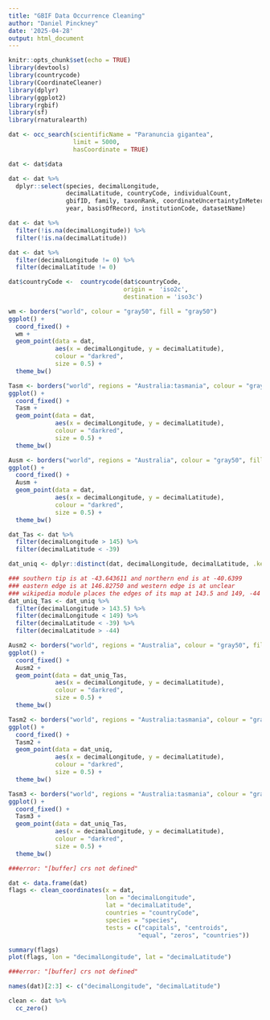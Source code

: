 ```yaml
---
title: "GBIF Data Occurrence Cleaning"
author: "Daniel Pinckney"
date: '2025-04-28'
output: html_document
---
```


```r
knitr::opts_chunk$set(echo = TRUE)
library(devtools)
library(countrycode)
library(CoordinateCleaner)
library(dplyr)
library(ggplot2)
library(rgbif)
library(sf)
library(rnaturalearth)
```



```r
dat <- occ_search(scientificName = "Paranuncia gigantea", 
                  limit = 5000, 
                  hasCoordinate = TRUE)

dat <- dat$data
```

```r
dat <- dat %>%
  dplyr::select(species, decimalLongitude, 
                decimalLatitude, countryCode, individualCount,
                gbifID, family, taxonRank, coordinateUncertaintyInMeters,
                year, basisOfRecord, institutionCode, datasetName)
```

```r
dat <- dat %>%
  filter(!is.na(decimalLongitude)) %>%
  filter(!is.na(decimalLatitude))
```

```r
dat <- dat %>%
  filter(decimalLongitude != 0) %>%
  filter(decimalLatitude != 0)
```

```r
dat$countryCode <-  countrycode(dat$countryCode, 
                                origin =  'iso2c',
                                destination = 'iso3c')
```

```r
wm <- borders("world", colour = "gray50", fill = "gray50")
ggplot() +
  coord_fixed() +
  wm +
  geom_point(data = dat,
             aes(x = decimalLongitude, y = decimalLatitude),
             colour = "darkred",
             size = 0.5) +
  theme_bw()
```
```r
Tasm <- borders("world", regions = "Australia:tasmania", colour = "gray50", fill = "gray50")
ggplot() +
  coord_fixed() +
  Tasm +
  geom_point(data = dat,
             aes(x = decimalLongitude, y = decimalLatitude),
             colour = "darkred",
             size = 0.5) +
  theme_bw()
```
```r
Ausm <- borders("world", regions = "Australia", colour = "gray50", fill = "gray50")
ggplot() +
  coord_fixed() +
  Ausm +
  geom_point(data = dat,
             aes(x = decimalLongitude, y = decimalLatitude),
             colour = "darkred",
             size = 0.5) +
  theme_bw()
```

```r
dat_Tas <- dat %>%
  filter(decimalLongitude > 145) %>%
  filter(decimalLatitude < -39)
```

```r
dat_uniq <- dplyr::distinct(dat, decimalLongitude, decimalLatitude, .keep_all = TRUE)
```

```r
### southern tip is at -43.643611 and northern end is at -40.6399
### eastern edge is at 146.82750 and western edge is at unclear
### wikipedia module places the edges of its map at 143.5 and 149, -44 and -39
dat_uniq_Tas <- dat_uniq %>%
  filter(decimalLongitude > 143.5) %>%
  filter(decimalLongitude < 149) %>%
  filter(decimalLatitude < -39) %>%
  filter(decimalLatitude > -44)
```

```r
Ausm2 <- borders("world", regions = "Australia", colour = "gray50", fill = "gray50")
ggplot() +
  coord_fixed() +
  Ausm2 +
  geom_point(data = dat_uniq_Tas,
             aes(x = decimalLongitude, y = decimalLatitude),
             colour = "darkred",
             size = 0.5) +
  theme_bw()
```

```r
Tasm2 <- borders("world", regions = "Australia:tasmania", colour = "gray50", fill = "gray50")
ggplot() +
  coord_fixed() +
  Tasm2 +
  geom_point(data = dat_uniq,
             aes(x = decimalLongitude, y = decimalLatitude),
             colour = "darkred",
             size = 0.5) +
  theme_bw()
```

```r
Tasm3 <- borders("world", regions = "Australia:tasmania", colour = "gray50", fill = "gray50")
ggplot() +
  coord_fixed() +
  Tasm3 +
  geom_point(data = dat_uniq_Tas,
             aes(x = decimalLongitude, y = decimalLatitude),
             colour = "darkred",
             size = 0.5) +
  theme_bw()
```

```r
###error: "[buffer] crs not defined"

dat <- data.frame(dat)
flags <- clean_coordinates(x = dat, 
                           lon = "decimalLongitude", 
                           lat = "decimalLatitude",
                           countries = "countryCode",
                           species = "species",
                           tests = c("capitals", "centroids",
                                    "equal", "zeros", "countries"))
```
```r
summary(flags)
plot(flags, lon = "decimalLongitude", lat = "decimalLatitude")
```


```r
###error: "[buffer] crs not defined"

names(dat)[2:3] <- c("decimalLongitude", "decimalLatitude")

clean <- dat %>%
  cc_zero()
```

